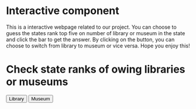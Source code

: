 # Interactive component
This is a interactive webpage related to our project. You can choose to guess the states rank top five on number of library or museum in the state and click the bar to get the answer. By clicking on the button, you can choose to switch from library to museum or vice versa. Hope you enjoy this!
<script src="https://d3js.org/d3.v7.js"></script>

<h1>Check state ranks of owing libraries or museums </h1>

<button type="button" id="library" class="btn btn-default" value="library">Library</button>
<button type="button" id="museum" class="btn btn-default" value="museum">Museum</button>

<div id="plot"></div>
<script>

// Create svg and initial bars

  const w = 800;
  const h = 600;
  const margin = {top: 50, right: 0, bottom: 50,
      left: 50};
  const innerWidth = w - margin.left - margin.right;
  const innerHeight = h - margin.top - margin.bottom;

  const bardata = [{num:"1226",stat:"California"},{num:"1083",stat:"New York"},{num:"893",stat:"Texas"},{num:"792",stat:"Illinois"},{num:"777",stat:"Ohio"}];
  
  const mubardata = [{num:"2409",stat:"California"},{num:"2020",stat:"New York"},{num:"1682",stat:"Texas"},{num:"1495",stat:"Pennsylvania"},{num:"1243",stat:"Ohio"}];
  
  const bardata2=[1226,1083,893,792,777];
  const mubardata2=[2409,2020,1682,1495,1243];
  
  drawbars(bardata,bardata2);
  
  function drawbars(dataset,dataset2){ 
    var name='libraries'
    if (dataset==mubardata){
         name='museums'
    };
    const xScale = d3.scaleBand()
        .domain(d3.range(dataset.length))
        .range([0, innerWidth])
        .paddingInner(.1);
  
    const yScale = d3.scaleLinear()
        .domain([0, d3.max(dataset2)])
        .range([innerHeight, 0])
  
    const xAxis = d3.axisBottom()
        .scale(xScale);
  
    const yAxis = d3.axisLeft()
        .scale(yScale);
  
  // add svg
  
    const svg = d3.select("div#plot")
      .append("svg")
        .attr("width", w)
        .attr("height", h);
  
  // add background rectangle
  
    svg.append("rect")
        .attr("x", 0)
        .attr("y", 0)
        .attr("width", w)
        .attr("height", h)
        .attr("fill", "aliceblue");
  
// add bars as a group

    const bars = svg.append("g")
        .attr("id", "plot")
        .attr("transform", `translate (${margin.left}, ${margin.top})`)
        .selectAll("rect")
        .data(dataset);
  
    bars.enter().append("rect")
        .attr("id",d=>d.stat)
        .attr("x", (d, i) => xScale(i))
        .attr("y", d => yScale(d.num))
        .attr("width", xScale.bandwidth())
        .attr("height", d => innerHeight - yScale(d.num))
        .attr("fill", "lightgreen");
        
  //add labels
    d3.select("g")
        .selectAll("text")
        .data(dataset2)
        .enter()
        .append("text")
        .attr("x", (d, i) => xScale(i) + .5*xScale.bandwidth())
        .attr("y", d => yScale(d) + 25)
        .text(d=>d)
        .attr("fill", "blue")
        .attr("text-anchor", "middle");
  
  // add axes
    svg.append("g")
        .attr("class", "xAxis")
        .attr("transform", `translate (${margin.left}, ${h - margin.bottom})`)
        .call(xAxis);
  
    svg.append("g")
        .attr("class", "yAxis")
        .attr("transform", `translate (${margin.left}, ${margin.top})`)
        .call(yAxis);
        
  //interaction text
    d3.select("g")
        .append("text")
        .attr("x", d => w/2)
        .attr("y", d => 0)
        .text(`Guess who ranks top on having ${name}?`)
        .attr("fill", "black")
        .attr("font-size","20")
        .attr("text-anchor", "middle");
      d3.select("g")
        .append("text")
        .attr("x", d => w/2)
        .attr("y", d => 20)
        .text('(click the bar to find out the answer)')
        .attr("fill", "black")
        .attr("font-size","20")
        .attr("text-anchor", "middle");
  
    //interaction
    d3.selectAll("rect")
      .on("click", function(event) {
      const state = d3.select(event.currentTarget).attr("id");
      const dx=d3.select(event.currentTarget).attr("x");
      const dy=d3.select(event.currentTarget).attr("y");
      d3.select("g")
        .append("text")
        //d3.select("text")
        .attr("x",d=>dx)
        .attr("y",d=>dy)
        .text(`This is ${state} state.`);
      d3.select(event.currentTarget).attr("fill","pink");
        });
}
d3.select("#library")
        .on("click", function () {
         d3.selectAll("svg").remove()
         drawbars(bardata,bardata2)
        });  
        
     d3.select("#museum")
     .on("click", function () {
        d3.select("svg").remove()
        drawbars(mubardata,mubardata2)
    });
 </script>
